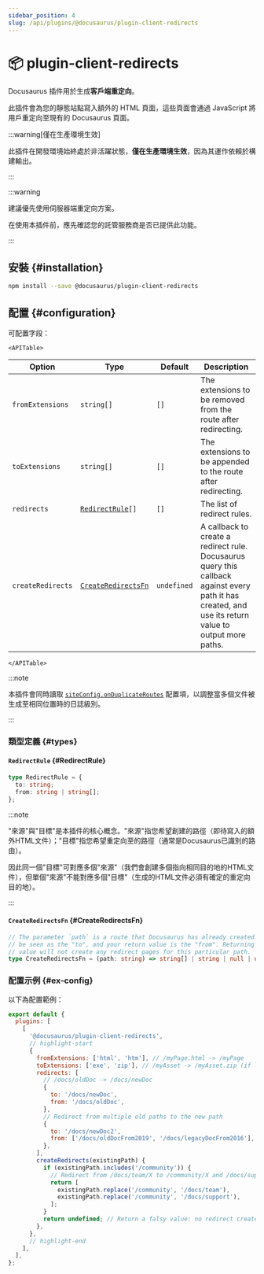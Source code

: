 ```yaml
---
sidebar_position: 4
slug: /api/plugins/@docusaurus/plugin-client-redirects
---
```


# 📦 plugin-client-redirects


Docusaurus 插件用於生成**客戶端重定向**。

此插件會為您的靜態站點寫入額外的 HTML 頁面，這些頁面會通過 JavaScript 將用戶重定向至現有的 Docusaurus 頁面。

:::warning[僅在生產環境生效]

此插件在開發環境始終處於非活躍狀態，**僅在生產環境生效**，因為其運作依賴於構建輸出。

:::

:::warning

建議優先使用伺服器端重定向方案。

在使用本插件前，應先確認您的託管服務商是否已提供此功能。

:::

## 安裝 {#installation}

```bash npm2yarn
npm install --save @docusaurus/plugin-client-redirects
```

## 配置 {#configuration}

可配置字段：

```mdx-code-block
<APITable>
```

| Option | Type | Default | Description |
| --- | --- | --- | --- |
| `fromExtensions` | `string[]` | `[]` | The extensions to be removed from the route after redirecting. |
| `toExtensions` | `string[]` | `[]` | The extensions to be appended to the route after redirecting. |
| `redirects` | <code>[RedirectRule](#RedirectRule)[]</code> | `[]` | The list of redirect rules. |
| `createRedirects` | <code>[CreateRedirectsFn](#CreateRedirectsFn)</code> | `undefined` | A callback to create a redirect rule. Docusaurus query this callback against every path it has created, and use its return value to output more paths. |

```mdx-code-block
</APITable>
```

:::note

本插件會同時讀取 [`siteConfig.onDuplicateRoutes`](../docusaurus.config.js.mdx#onDuplicateRoutes) 配置項，以調整當多個文件被生成至相同位置時的日誌級別。

:::

### 類型定義 {#types}

#### `RedirectRule` {#RedirectRule}

```ts
type RedirectRule = {
  to: string;
  from: string | string[];
};
```

:::note

"來源"與"目標"是本插件的核心概念。"來源"指您希望創建的路徑（即待寫入的額外HTML文件）；"目標"指您希望重定向至的路徑（通常是Docusaurus已識別的路由）。

因此同一個"目標"可對應多個"來源"（我們會創建多個指向相同目的地的HTML文件），但單個"來源"不能對應多個"目標"（生成的HTML文件必須有確定的重定向目的地）。

:::

#### `CreateRedirectsFn` {#CreateRedirectsFn}

```ts
// The parameter `path` is a route that Docusaurus has already created. It can
// be seen as the "to", and your return value is the "from". Returning a falsy
// value will not create any redirect pages for this particular path.
type CreateRedirectsFn = (path: string) => string[] | string | null | undefined;
```

### 配置示例 {#ex-config}

以下為配置範例：

```js title="docusaurus.config.js"
export default {
  plugins: [
    [
      '@docusaurus/plugin-client-redirects',
      // highlight-start
      {
        fromExtensions: ['html', 'htm'], // /myPage.html -> /myPage
        toExtensions: ['exe', 'zip'], // /myAsset -> /myAsset.zip (if latter exists)
        redirects: [
          // /docs/oldDoc -> /docs/newDoc
          {
            to: '/docs/newDoc',
            from: '/docs/oldDoc',
          },
          // Redirect from multiple old paths to the new path
          {
            to: '/docs/newDoc2',
            from: ['/docs/oldDocFrom2019', '/docs/legacyDocFrom2016'],
          },
        ],
        createRedirects(existingPath) {
          if (existingPath.includes('/community')) {
            // Redirect from /docs/team/X to /community/X and /docs/support/X to /community/X
            return [
              existingPath.replace('/community', '/docs/team'),
              existingPath.replace('/community', '/docs/support'),
            ];
          }
          return undefined; // Return a falsy value: no redirect created
        },
      },
      // highlight-end
    ],
  ],
};
```